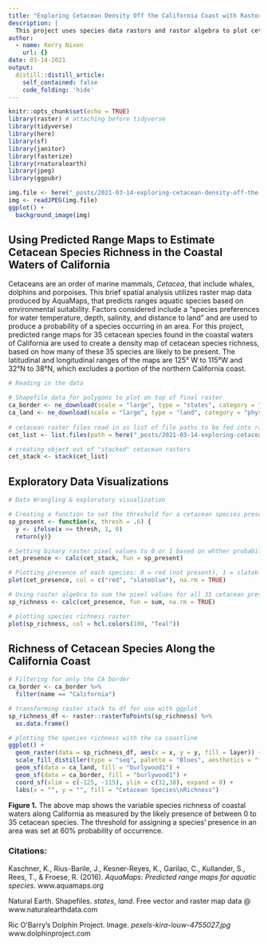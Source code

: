 ```yaml
---
title: "Exploring Cetacean Density Off the California Coast with Rastors"
description: |
  This project uses species data rastors and rastor algebra to plot cetacean species density along a portion of the CA coast. The project was produced as part of an assigmnet for Professor Allison Horst's ESM 244 Advanced Data Analysis class. Completed: 2/23/2021
author:
  - name: Kerry Nixon
    url: {}
date: 03-14-2021
output:
  distill::distill_article:
    self_contained: false
    code_folding: 'hide'
---
```



```r
knitr::opts_chunk$set(echo = TRUE)
library(raster) # attaching before tidyverse
library(tidyverse)
library(here)
library(sf)
library(janitor)
library(fasterize)
library(rnaturalearth)
library(jpeg)
library(ggpubr)
```


```r
img.file <- here("_posts/2021-03-14-exploring-cetacean-density-off-the-california-coast-with-rastors/img/pexels-kira-louw-4755027-copy.jpg")
img <- readJPEG(img.file)
ggplot() +
  background_image(img)
```


## Using Predicted Range Maps to Estimate Cetacean Species Richness in the Coastal Waters of California

Cetaceans are an order of marine mammals, *Cetacea*, that include whales, dolphins and porpoises. This brief spatial analysis utilizes raster map data produced by AquaMaps, that predicts ranges aquatic species based on environmental suitability. Factors considered include a "species preferences for water temperature, depth, salinity, and distance to land" and are used to produce a probability of a species occurring in an area. For this project, predicted range maps for 35 cetacean species found in the coastal waters of California are used to create a density map of cetacean species richness, based on how many of these 35 species are likely to be present. The latitudinal and longitudinal ranges of the maps are 125° W to 115°W and 32°N to 38°N, which excludes a portion of the northern California coast.  

```r
# Reading in the data

# Shapefile data for polygons to plot on top of final raster
ca_border <- ne_download(scale = "large", type = "states", category = "cultural", returnclass = "sf")
ca_land <- ne_download(scale = "large", type = "land", category = "physical", returnclass = "sf")
  
# cetacean raster files read in as list of file paths to be fed into raster stack for ease of wrangling and use
cet_list <- list.files(path = here("_posts/2021-03-14-exploring-cetacean-density-off-the-california-coast-with-rastors/data"), full.names = TRUE, pattern = ".tif")

# creating object out of "stacked" cetacean rasters
cet_stack <- stack(cet_list)
```

## Exploratory Data Visualizations
```r
# Data Wrangling & exploratory visualization

# Creating a function to set the threshold for a cetacean species presence based on probability
sp_present <- function(x, thresh = .6) {
  y <- ifelse(x >= thresh, 1, 0)
  return(y)}

# Setting binary raster pixel values to 0 or 1 based on whther probability value meets threshold level from function
cet_presence <- calc(cet_stack, fun = sp_present)

# Plotting presence of each species: 0 = red (not present), 1 = slateblue (present), plot is auto-faceted by species raster, and can only show a max of 16 facets
plot(cet_presence, col = c("red", "slateblue"), na.rm = TRUE)

# Using raster algebra to sum the pixel values for all 35 cetacean presence rastors in the stack to create an object showing the variation in species richness over the extent of the raster area (i.e. an object that can be used to create a species richness density plot)
sp_richness <- calc(cet_presence, fun = sum, na.rm = TRUE)

# plotting species richness raster
plot(sp_richness, col = hcl.colors(100, "Teal"))
```

## Richness of Cetacean Species Along the California Coast
```r

# Filtering for only the CA border
ca_border <- ca_border %>% 
  filter(name == "California")

# transforming raster stack to df for use with ggplot
sp_richness_df <- raster::rasterToPoints(sp_richness) %>%
  as.data.frame()

```

```r
# plotting the species richness with the ca coastline
ggplot() +
  geom_raster(data = sp_richness_df, aes(x = x, y = y, fill = layer)) +
  scale_fill_distiller(type = "seq", palette = "Blues", aesthetics = "fill", direction = 1) +
  geom_sf(data = ca_land, fill = "burlywood1") +
  geom_sf(data = ca_border, fill = "burlywood1") +
  coord_sf(xlim = c(-125, -115), ylim = c(32,38), expand = 0) +
  labs(x = "", y = "", fill = "Cetacean Species\nRichness")

```

**Figure 1.** The above map shows the variable species richness of coastal waters along California as measured by the likely presence of between 0 to 35 cetacean species. The threshold for assigning a species' presence in an area was set at 60% probability of occurrence.


### Citations:

Kaschner, K., Rius-Barile, J., Kesner-Reyes, K., Garilao, C., Kullander, S., Rees, T., & Froese, R. (2016). *AquaMaps: Predicted range maps for aquatic species*. www.aquamaps.org

Natural Earth. Shapefiles. *states*, *land*. Free vector and raster map data @ www.naturalearthdata.com

Ric O'Barry's Dolphin Project. Image. *pexels-kira-louw-4755027.jpg* www.dolphinproject.com

